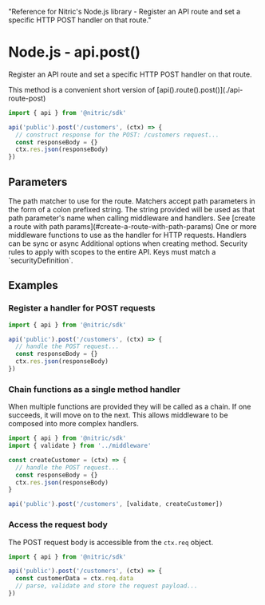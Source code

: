   "Reference for Nitric's Node.js library - Register an API route and set a specific HTTP POST handler on that route."

# Node.js - api.post()

Register an API route and set a specific HTTP POST handler on that route.

<Note>
  This method is a convenient short version of
  [api().route().post()](./api-route-post)
</Note>

```javascript
import { api } from '@nitric/sdk'

api('public').post('/customers', (ctx) => {
  // construct response for the POST: /customers request...
  const responseBody = {}
  ctx.res.json(responseBody)
})
```

## Parameters

<Properties>
  <Property name="match" required type="string">
    The path matcher to use for the route. Matchers accept path parameters in
    the form of a colon prefixed string. The string provided will be used as
    that path parameter's name when calling middleware and handlers. See [create
    a route with path params](#create-a-route-with-path-params)
  </Property>
  <Property name="middleware" required type="HttpMiddleware | HttpMiddleware[]">
    One or more middleware functions to use as the handler for HTTP requests.
    Handlers can be sync or async
  </Property>
  <Property name="opts" type="object">
    Additional options when creating method.
    <Properties nested>
      <Property name="security" type="map<string, string[]>">
        Security rules to apply with scopes to the entire API. Keys must match a
        `securityDefinition`.
      </Property>
    </Properties>
  </Property>
</Properties>

## Examples

### Register a handler for POST requests

```javascript
import { api } from '@nitric/sdk'

api('public').post('/customers', (ctx) => {
  // handle the POST request...
  const responseBody = {}
  ctx.res.json(responseBody)
})
```

### Chain functions as a single method handler

When multiple functions are provided they will be called as a chain. If one succeeds, it will move on to the next. This allows middleware to be composed into more complex handlers.

```javascript
import { api } from '@nitric/sdk'
import { validate } from '../middleware'

const createCustomer = (ctx) => {
  // handle the POST request...
  const responseBody = {}
  ctx.res.json(responseBody)
}

api('public').post('/customers', [validate, createCustomer])
```

### Access the request body

The POST request body is accessible from the `ctx.req` object.

```javascript
import { api } from '@nitric/sdk'

api('public').post('/customers', (ctx) => {
  const customerData = ctx.req.data
  // parse, validate and store the request payload...
})
```
